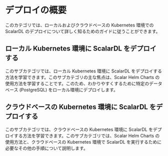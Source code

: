 # デプロイの概要


<TranslationBanner />

このカテゴリでは、ローカルおよびクラウドベースの Kubernetes 環境での ScalarDL のデプロイについて詳しく知るためのガイドに従うことができます。

## ローカル Kubernetes 環境に ScalarDL をデプロイする

このサブカテゴリでは、ローカル Kubernetes 環境に ScalarDL をデプロイする方法を学習できます。このサブカテゴリの主な焦点は、Scalar Helm Charts の使用方法を学習することです。このため、わかりやすくするために特定のデータベース (PostgreSQL) をローカル環境にデプロイします。

## クラウドベースの Kubernetes 環境に ScalarDL をデプロイする

このサブカテゴリでは、クラウドベースの Kubernetes 環境に ScalarDL をデプロイする方法を学習できます。このサブカテゴリでは、Scalar Helm Charts の使用方法と、クラウドベースの Kubernetes 環境で ScalarDL を実行するために必要なその他の手順について説明します。
